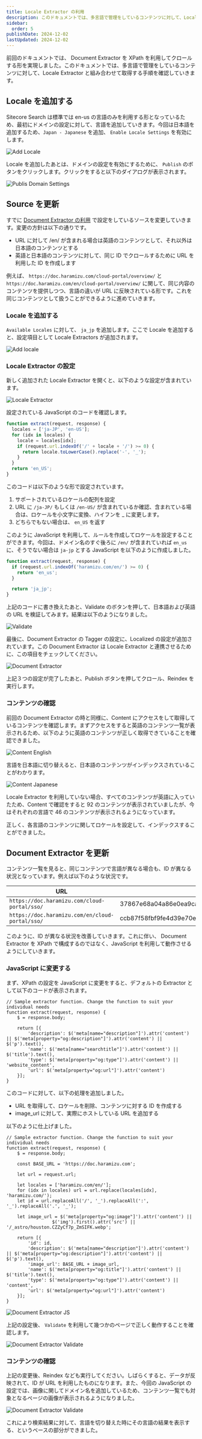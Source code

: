 ```yaml
---
title: Locale Extractor の利用
description: このドキュメントでは、多言語で管理をしているコンテンツに対して、Locale Extractor と組み合わせて取得する手順を確認していきます。
sidebar:
  order: 5
publishDate: 2024-12-02
lastUpdated: 2024-12-02
---
```


前回のドキュメントでは、 Document Extractor を XPath を利用してクロールする形を実現しました。このドキュメントでは、多言語で管理をしているコンテンツに対して、Locale Extractor と組み合わせて取得する手順を確認していきます。

## Locale を追加する

Sitecore Search は標準では en-us の言語のみを利用する形となっているため、最初にドメインの設定に対して、言語を追加していきます。今回は日本語を追加するため、`Japan - Japanese` を追加、 `Enable Locale Settings` を有効にします。

![Add Locale](../../../assets/search/locale-extractor01.png)

Locale を追加したあとは、ドメインの設定を有効にするために、 `Publish` のボタンをクリックします。クリックをすると以下のダイアログが表示されます。

![Publis Domain Settings](../../../assets/search/locale-extractor02.png)

## Source を更新

すでに [Document Extractor の利用](/search/document-extractor/) で設定をしているソースを変更していきます。変更の方針は以下の通りです。

- URL に対して /en/ が含まれる場合は英語のコンテンツとして、それ以外は日本語のコンテンツとする
- 英語と日本語のコンテンツに対して、同じ ID でクロールするために URL を利用した ID を作成します

例えば、 `https://doc.haramizu.com/cloud-portal/overview/` と `https://doc.haramizu.com/en/cloud-portal/overview/` に関して、同じ内容のコンテンツを提供しつつ、言語の違いが URL に反映されている形です。これを同じコンテンツとして扱うことができるように進めていきます。

### Locale を追加する

`Available Locales` に対して、 `ja_jp` を追加します。ここで Locale を追加すると、設定項目として Locale Extractors が追加されます。

![Add locale](../../../assets/search/locale-extractor03.png)

### Locale Extractor の設定

新しく追加された Locale Extractor を開くと、以下のような設定が含まれています。

![Locale Extractor](../../../assets/search/locale-extractor04.png)

設定されている JavaScript のコードを確認します。

```js
function extract(request, response) {
  locales = ['ja-JP', 'en-US'];
  for (idx in locales) {
    locale = locales[idx];
    if (request.url.indexOf('/' + locale + '/') >= 0) {
      return locale.toLowerCase().replace('-', '_');
    }
  }
  return 'en_US';
}
```

このコードは以下のような形で設定されています。

1. サポートされているロケールの配列を設定
2. URL に `/ja-JP/` もしくは `/en-US/` が含まれているか確認、含まれている場合は、ロケールを小文字に変換、ハイフンを \_ に変更します。
3. どちらでもない場合は、 `en_US` を返す

このように JavaScript を利用して、ルールを作成してロケールを設定することができます。今回は、ドメイン名のすぐ後ろに `/en/` が含まれていれば `en_us` に、そうでない場合は `ja-jp` とする JavaScript を以下のように作成しました。

```js
function extract(request, response) {
  if (request.url.indexOf('haramizu.com/en/') >= 0) {
    return 'en_us';
  }

  return 'ja_jp';
}
```

上記のコードに書き換えたあと、Validate のボタンを押して、日本語および英語の URL を検証してみます。結果は以下のようになりました。

![Validate](../../../assets/search/locale-extractor05.png)

最後に、Document Extractor の Tagger の設定に、Localized の設定が追加されています。この Document Extractor は Locale Extractor と連携させるために、この項目をチェックしてください。

![Document Extractor](../../../assets/search/locale-extractor06.png)

上記３つの設定が完了したあと、Publish ボタンを押してクロール、Reindex を実行します。

### コンテンツの確認

前回の Document Extractor の時と同様に、Content にアクセスをして取得しているコンテンツを確認します。まずアクセスをすると英語のコンテンツ一覧が表示されるため、以下のように英語のコンテンツが正しく取得できていることを確認できました。

![Content English](../../../assets/search/locale-extractor07.png)

言語を日本語に切り替えると、日本語のコンテンツがインデックスされていることがわかります。

![Content Japanese](../../../assets/search/locale-extractor08.png)

Locale Extractor を利用していない場合、すべてのコンテンツが英語に入っていたため、Content で確認をすると 92 のコンテンツが表示されていましたが、今はそれぞれの言語で 46 のコンテンツが表示されるようになっています。

正しく、各言語のコンテンツに関してロケールを設定して、インデックスすることができました。

## Document Extractor を更新

コンテンツ一覧を見ると、同じコンテンツで言語が異なる場合も、ID が異なる状況となっています。例えば以下のような状況です。

| URL                                             | ID                                                       |
| ----------------------------------------------- | -------------------------------------------------------- |
| `https://doc.haramizu.com/cloud-portal/sso/`    | 37867e68a04a86e0ea9ca3e65cc03fc838f041123e73fb3e4b39accb |
| `https://doc.haramizu.com/en/cloud-portal/sso/` | ccb87f58fbf9fe4d39e70ea13fb0ac6210d79f96bf7fabab932d3668 |

このように、ID が異なる状況を改善していきます。これに伴い、 Document Extractor を XPath で構成するのではなく、JavaScript を利用して動作させるようにしていきます。

### JavaScript に変更する

まず、XPath の設定を JavaScript に変更をすると、デフォルトの Extractor として以下のコードが表示されます。

```
// Sample extractor function. Change the function to suit your individual needs
function extract(request, response) {
    $ = response.body;

    return [{
        'description': $('meta[name="description"]').attr('content') || $('meta[property="og:description"]').attr('content') || $('p').text(),
        'name': $('meta[name="searchtitle"]').attr('content') || $('title').text(),
        'type': $('meta[property="og:type"]').attr('content') || 'website_content',
        'url': $('meta[property="og:url"]').attr('content')
    }];
}
```

このコードに対して、以下の処理を追加しました。

- URL を取得して、ロケールを削除、コンテンツに対する ID を作成する
- image_url に対して、実際にホストしている URL を追加する

以下のように仕上げました。

```
// Sample extractor function. Change the function to suit your individual needs
function extract(request, response) {
    $ = response.body;

    const BASE_URL = 'https://doc.haramizu.com';

    let url = request.url;

    let locales = ['haramizu.com/en/'];
    for (idx in locales) url = url.replace(locales[idx], 'haramizu.com/');
    let id = url.replaceAll('/', '_').replaceAll(':', '_').replaceAll('.', '_');

    let image_url = $('meta[property="og:image"]').attr('content') ||
                 $('img').first().attr('src') || '/_astro/houston.CZZyCf7p_ZmSIFK.webp';

    return [{
        'id': id,
        'description': $('meta[name="description"]').attr('content') || $('meta[property="og:description"]').attr('content') || $('p').text(),
        'image_url': BASE_URL + image_url,
        'name': $('meta[property="og:title"]').attr('content') || $('title').text(),
        'type': $('meta[property="og:type"]').attr('content') || 'content',
        'url': $('meta[property="og:url"]').attr('content')
    }];
}
```

![Document Extractor JS](../../../assets/search/locale-extractor09.png)

上記の設定後、 `Validate` を利用して幾つかのページで正しく動作することを確認します。

![Document Extractor Validate](../../../assets/search/locale-extractor10.png)

### コンテンツの確認

上記の変更後、Reindex なども実行してください。しばらくすると、データが反映されて、ID が URL を利用したものになります。また、今回の JavaScript の設定では、画像に関してドメイン名を追加しているため、コンテンツ一覧でも対象となるページの画像が表示されるようになりました。

![Document Extractor Validate](../../../assets/search/locale-extractor11.png)

これにより検索結果に対して、言語を切り替えた時にその言語の結果を表示する、というベースの部分ができました。

